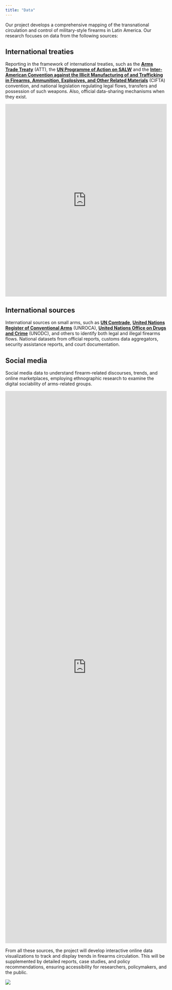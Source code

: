 ```yaml
---
title: "Data"
---
```


Our project develops a comprehensive mapping of the transnational circulation and control of military-style firearms in Latin America. Our research focuses on data from the following sources:

## International treaties

Reporting in the framework of international treaties, such as the [**Arms Trade Treaty**](https://thearmstradetreaty.org/) (ATT), the [**UN Programme of Action on SALW**](https://disarmament.unoda.org/convarms/salw/programme-of-action/) and the [**Inter-American Convention against the Illicit Manufacturing of and Trafficking in Firearms, Ammunition, Explosives, and Other Related Materials**](https://www.oas.org/ext/en/security/cifta) (CIFTA) convention, and national legislation regulating legal flows, transfers and possession of such weapons. Also, official data-sharing mechanisms when they exist.

<iframe src="https://flo.uri.sh/story/3140194/embed" title="Interactive or visual content" class="flourish-embed-iframe" frameborder="0" scrolling="no" style="width:100%;height:600px;" sandbox="allow-same-origin allow-forms allow-scripts allow-downloads allow-popups allow-popups-to-escape-sandbox allow-top-navigation-by-user-activation">

```{=html}
<iframe src='https://flo.uri.sh/story/3140194/embed' title='Interactive or visual content' class='flourish-embed-iframe' frameborder='0' scrolling='no' style='width:100%;height:600px;;background:background-color:rgba(0, 0, 0, 0.5);' sandbox='allow-same-origin allow-forms allow-scripts allow-downloads allow-popups allow-popups-to-escape-sandbox allow-top-navigation-by-user-activation'></iframe>
```
## International sources

International sources on small arms, such as [**UN Comtrade**](https://comtradeplus.un.org/), [**United Nations Register of Conventional Arms**](https://www.unroca.org/) (UNROCA), [**United Nations Office on Drugs and Crime**](https://www.unodc.org/) (UNODC), and others to identify both legal and illegal firearms flows. National datasets from official reports, customs data aggregators, security assistance reports, and court documentation.

## Social media 

Social media data to understand firearm-related discourses, trends, and online marketplaces, employing ethnographic research to examine the digital sociability of arms-related groups.

```{=html}
<iframe src='https://flo.uri.sh/visualisation/23229453/embed' title='Instagram content' class='flourish-embed-iframe' frameborder='0' scrolling='no' style='width:100%;height:43vh;background:background-color:rgba(0, 0, 0, 0.5);' sandbox='allow-same-origin allow-forms allow-scripts allow-downloads allow-popups allow-popups-to-escape-sandbox allow-top-navigation-by-user-activation'></iframe>
```

From all these sources, the project will develop interactive online data visualizations to track and display trends in firearms circulation. This will be supplemented by detailed reports, case studies, and policy recommendations, ensuring accessibility for researchers, policymakers, and the public.

![](images/ChatGPT%20Image%20Jun%206,%202025,%2003_51_19%20PM.png){.img-background}
